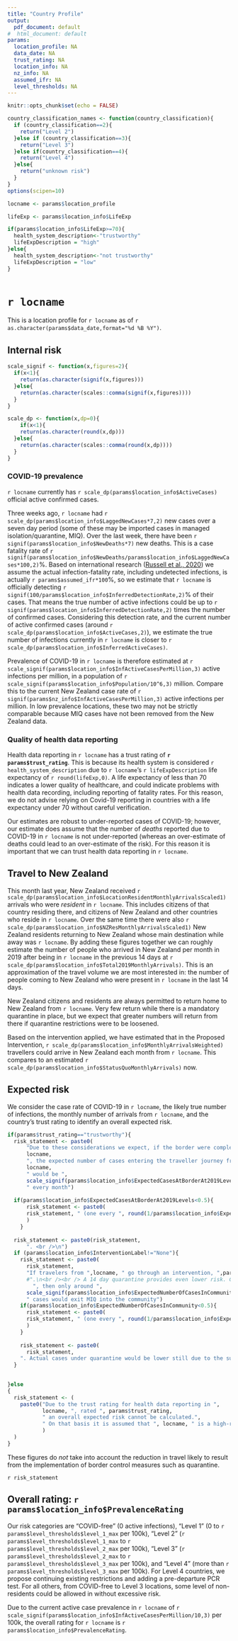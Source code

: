 ```yaml
---
title: "Country Profile"
output:
  pdf_document: default
#  html_document: default
params:
  location_profile: NA
  data_date: NA
  trust_rating: NA
  location_info: NA
  nz_info: NA
  assumed_ifr: NA
  level_thresholds: NA
---
```



```r
knitr::opts_chunk$set(echo = FALSE)

country_classification_names <- function(country_classification){
  if (country_classification==2){
    return("Level 2")
  }else if (country_classification==3){
    return("Level 3")
  }else if(country_classification==4){
    return("Level 4")
  }else{
    return("unknown risk")
  }
}
options(scipen=10)
```

```r


locname <- params$location_profile

lifeExp <- params$location_info$LifeExp

if(params$location_info$LifeExp>=70){
  health_system_description<-"trustworthy"
  lifeExpDescription = "high"
}else{
  health_system_description<-"not trustworthy"
  lifeExpDescription = "low"
}



```

# `r locname`

This is a location profile for `r locname` as of `r as.character(params$data_date,format="%d %B %Y")`.

## Internal risk

```r
scale_signif <- function(x,figures=2){
  if(x<1){
    return(as.character(signif(x,figures)))
  }else{
    return(as.character(scales::comma(signif(x,figures))))
  }
}

scale_dp <- function(x,dp=0){
    if(x<1){
    return(as.character(round(x,dp)))
  }else{
    return(as.character(scales::comma(round(x,dp))))
  }
}
```


### COVID-19 prevalence



`r locname` currently has `r scale_dp(params$location_info$ActiveCases)` official active confirmed cases. 

Three weeks ago, `r locname` had `r scale_dp(params$location_info$LaggedNewCases*7,2)` new cases over a seven day period (some of these may be imported cases in managed isolation/quarantine, MIQ). Over the last week, there have been `r signif(params$location_info$NewDeaths*7)` new deaths. This is a case fatality rate of `r signif(params$location_info$NewDeaths/params$location_info$LaggedNewCases*100,2)`%. Based on international research ([Russell et al., 2020](https://www.eurosurveillance.org/docserver/fulltext/eurosurveillance/25/12/eurosurv-25-12-3.pdf)) we assume the actual infection-fatality rate, including undetected infections, is actually `r params$assumed_ifr*100`%, so we estimate that `r locname` is officially detecting `r signif(100/params$location_info$InferredDetectionRate,2)`% of their cases. That means the true number of active infections could be up to `r signif(params$location_info$InferredDetectionRate,2)` times the number of confirmed cases. Considering this detection rate, and the current number of active confirmed cases (around `r scale_dp(params$location_info$ActiveCases,2)`), we estimate the true number of infections currently in `r locname` is closer to `r scale_dp(params$location_info$InferredActiveCases)`.

Prevalence of COVID-19 in `r locname` is therefore estimated at `r scale_signif(params$location_info$InfActiveCasesPerMillion,3)` active infections per million, in a population of `r scale_signif(params$location_info$Population/10^6,3)` million. Compare this to the current New Zealand case rate of `r signif(params$nz_info$InfActiveCasesPerMillion,3) ` active infections per million. In low prevalence locations, these two may not be strictly comparable because MIQ cases have not been removed from the New Zealand data.
<!--This is the "inferred" infection rate. It accounts for the likely number of undetected cases by starting with the detected case rate, and adjusting upward depending on the number of fatalities in the relevant country.-->

### Quality of health data reporting

Health data reporting in `r locname` has a trust rating of **`r params$trust_rating`**. This is because its health system is considered `r health_system_description ` due to `r locname`'s `r lifeExpDescription` life expectancy of `r round(lifeExp,0)`. A life expectancy of less than 70 indicates a lower quality of healthcare, and could indicate problems with health data recording, including reporting of fatality rates. For this reason, we do not advise relying on Covid-19 reporting in countries with a life expectancy under 70 without careful verification.

Our estimates are robust to under-reported cases of COVID-19; however, our estimate does assume that the number of _deaths_ reported due to COVID-19 in `r locname` is not under-reported (whereas an over-estimate of deaths could lead to an over-estimate of the risk). For this reason it is important that we can trust health data reporting in `r locname`.

## Travel to New Zealand

This month last year, New Zealand received `r scale_dp(params$location_info$LocationResidentMonthlyArrivalsScaled1) ` arrivals who were _resident_ in `r locname`. This includes citizens of that country residing there, and citizens of New Zealand and other countries who reside in `r locname`. Over the same time there were also `r scale_dp(params$location_info$NZResMonthlyArrivalsScaled1) ` New Zealand residents returning to New Zealand whose main destination while away was `r locname`. By adding these figures together we can roughly estimate the number of people who arrived in New Zealand per month in 2019 after being in `r locname` in the previous 14 days at `r scale_dp(params$location_info$Total2019MonthlyArrivals) `. This is an approximation of the travel volume we are most interested in: the number of people coming to New Zealand who were present in `r locname` in the last 14 days.

New Zealand citizens and residents are always permitted to return home to New Zealand from `r locname`. Very few return while there is a mandatory quarantine in place, but we expect that greater numbers will return from there if quarantine restrictions were to be loosened.

Based on the intervention applied, we have estimated that in the Proposed Intervention, `r scale_dp(params$location_info$MonthlyArrivalsWeighted)` travellers could arrive in New Zealand each month from `r locname`. This compares to an estimated `r scale_dp(params$location_info$StatusQuoMonthlyArrivals)` now.





## Expected risk


We consider the case rate of COVID-19 in `r locname`, 
the likely true number of infections, the monthly number of arrivals from 
`r locname`, and the country's trust rating to identify an overall expected risk.

```r

if(params$trust_rating=="trustworthy"){
  risk_statement <- paste0(
      "Due to these considerations we expect, if the border were completely open to ",
      locname,
      ", the expected number of cases entering the traveller journey from ",
      locname,
      " would be ",
      scale_signif(params$location_info$ExpectedCasesAtBorderAt2019Levels,3),
      " every month")
  
  if(params$location_info$ExpectedCasesAtBorderAt2019Levels<0.5){
      risk_statement <- paste0(
      risk_statement, " (one every ", round(1/params$location_info$ExpectedCasesAtBorderAt2019Levels), " months)"
      )
    }
      
  risk_statement <- paste0(risk_statement,
      ". <br />\n")
  if (params$location_info$InterventionLabel!="None"){
    risk_statement <- paste0(
      risk_statement,
      "If travelers from ",locname, " go through an intervention, ",params$location_info$InterventionLabel,
      #".\n<br /><br /> A 14 day quarantine provides even lower risk. Considering New Zealand's quarantine system as it has existed over the last few months, a quarantine system could ensure that only around ",
        ", then only around ",
      scale_signif(params$location_info$ExpectedNumberOfCasesInCommunity,3),
      " cases would exit MIQ into the community")
    if(params$location_info$ExpectedNumberOfCasesInCommunity<0.5){
      risk_statement <- paste0(
      risk_statement, " (one every ", round(1/params$location_info$ExpectedNumberOfCasesInCommunity), " months)"
      )
    }
    
    risk_statement <- paste0(
      risk_statement,
    ". Actual cases under quarantine would be lower still due to the suppression of travel in response to a quarantine system.")
  }

            
}else
{
  risk_statement <- (
    paste0("Due to the trust rating for health data reporting in ",
           locname, ", rated ", params$trust_rating,
           " an overall expected risk cannot be calculated.",
           " On that basis it is assumed that ", locname, " is a high-risk location."
           )
  )
}

```

These figures do _not_ take into account the reduction in travel likely to result from the implementation of border control measures such as quarantine.

`r risk_statement`




## Overall rating: `r params$location_info$PrevalenceRating`


<!--

level_1_max <- input$intsim_level1_max_prevalence
    level_2_max <- input$intsim_level2_max_prevalence
    level_3_max <- input$intsim_level3_max_prevalence
-->
Our risk categories are "COVID-free" (0 active infections), "Level 1" (0 to `r params$level_thresholds$level_1_max` per 100k), "Level 2" (`r params$level_thresholds$level_1_max` to `r params$level_thresholds$level_2_max` per 100k), "Level 3" (`r params$level_thresholds$level_2_max` to `r params$level_thresholds$level_3_max` per 100k), and "Level 4" (more than `r params$level_thresholds$level_3_max` per 100k). For Level 4 countries, we propose continuing existing restrictions and adding a pre-departure PCR test. For all others, from COVID-free to Level 3 locations, some level of non-residents could be allowed in without excessive risk.

Due to the current active case prevalence in `r locname` of `r scale_signif(params$location_info$InfActiveCasesPerMillion/10,3)` per 100k, the overall rating for `r locname` is `r params$location_info$PrevalenceRating`.



